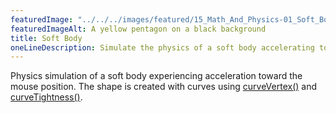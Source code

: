 ```yaml
---
featuredImage: "../../../images/featured/15_Math_And_Physics-01_Soft_Body-thumbnail.png"
featuredImageAlt: A yellow pentagon on a black background
title: Soft Body
oneLineDescription: Simulate the physics of a soft body accelerating toward the mouse.
---
```


Physics simulation of a soft body experiencing
acceleration toward the mouse position. The shape is created
with curves using
<a href="https://p5js.org/reference/#/p5/curveVertex">curveVertex()</a>
and
<a href="https://p5js.org/reference/#/p5/curveTightness">curveTightness()</a>.